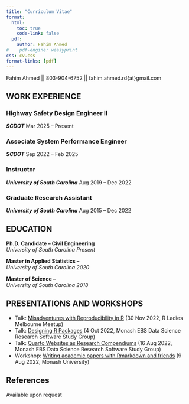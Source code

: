 ```yaml
---
title: "Curriculum Vitae"
format:
  html:
    toc: true
    code-link: false
  pdf:
    author: Fahim Ahmed
#    pdf-engine: weasyprint
css: cv.css
format-links: [pdf]
---
```


::: {.print-only .contact-block}
Fahim Ahmed \|\| 803-904-6752 \|\| fahim.ahmed.rd{at}gmail.com
:::

## WORK EXPERIENCE {style="page-break-before: always"}
### Highway Safety Design Engineer II
***SCDOT*** [Mar 2025 -- Present]{.cvdate}

### Associate System Performance Engineer
***SCDOT*** [Sep 2022 -- Feb 2025]{.cvdate}

### Instructor
***University of South Carolina*** [Aug 2019 -- Dec 2022]{.cvdate}

### Graduate Research Assistant
***University of South Carolina*** [Aug 2015 -- Dec 2022]{.cvdate}

## EDUCATION

**Ph.D. Candidate -- Civil Engineering** <br> *University of South Carolina* [*Present*]{.cvdate}

**Master in Applied Statistics --** <br> *University of South Carolina* [*2020*]{.cvdate}

**Master of Science --** <br> *University of South Carolina* [*2018*]{.cvdate}

::: no-print
## PRESENTATIONS AND WORKSHOPS

-   Talk: [Misadventures with Reproducibility in R](https://github.com/cynthiahqy/rladies-2022-11) (30 Nov 2022, R Ladies Melbourne Meetup)
-   Talk: [Designing R Packages](https://github.com/cynthiahqy/design-r-magic_2022-10) (4 Oct 2022, Monash EBS Data Science Research Software Study Group)
-   Talk: [Quarto Websites as Research Compendiums](https://github.com/cynthiahqy/quarto-wiki-template) (16 Aug 2022, Monash EBS Data Science Research Software Study Group)
-   Workshop: [Writing academic papers with Rmarkdown and friends](https://www.cynthiahqy.com/posts/r-markdown-and-friends/) (9 Aug 2022, Monash University)
:::

::: print-only
## References

Available upon request
:::
